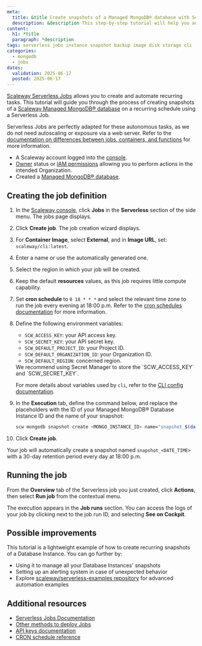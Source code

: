 ```yaml
---
meta:
  title: &title Create snapshots of a Managed MongoDB® database with Serverless Jobs and the Scaleway CLI
  description: &description This step-by-step tutorial will help you automate the creation of snapshots of your MongoDB using Serverless Jobs and the Scaleway CLI
content:
  h1: *title
  paragraph: *description
tags: serverless jobs instance snapshot backup image disk storage cli
categories:
  - mongodb
  - jobs
dates:
  validation: 2025-06-17
  posted: 2025-06-17
---
```

[Scaleway Serverless Jobs](/serverless-jobs/quickstart/) allows you to create and automate recurring tasks. This tutorial will guide you through the process of creating snapshots of a [Scaleway Managed MongoDB® database](/managed-mongodb-databases/quickstart/) on a recurring schedule using a Serverless Job.

Serverless Jobs are perfectly adapted for these autonomous tasks, as we do not need autoscaling or exposure via a web server. Refer to the [documentation on differences between jobs, containers, and functions](/serverless-jobs/reference-content/difference-jobs-functions-containers/) for more information.

<Macro id="requirements" />

- A Scaleway account logged into the [console](https://console.scaleway.com).
- [Owner](/iam/concepts/#owner) status or [IAM permissions](/iam/concepts/#permission) allowing you to perform actions in the intended Organization.
- Created a [Managed MongoDB® database](/managed-mongodb-databases/how-to/create-a-database-instance/).

## Creating the job definition

1. In the [Scaleway console](https://console.scaleway.com), click **Jobs** in the **Serverless** section of the side menu. The jobs page displays.

2. Click **Create job**. The job creation wizard displays.

3. For **Container Image**, select **External**, and in **Image URL**, set: `scaleway/cli:latest`.

4. Enter a name or use the automatically generated one.

5. Select the region in which your job will be created.

6. Keep the default **resources** values, as this job requires little compute capability.

7. Set **cron schedule** to `0 18 * * *` and select the relevant time zone to run the job every evening at 18:00 p.m. Refer to the [cron schedules documentation](/serverless-jobs/reference-content/cron-schedules/) for more information.

8. Define the following environment variables:
    - `SCW_ACCESS_KEY`: your API access key.
    - `SCW_SECRET_KEY`: your API secret key.
    - `SCW_DEFAULT_PROJECT_ID`: your Project ID.
    - `SCW_DEFAULT_ORGANIZATION_ID`: your Organization ID.
    - `SCW_DEFAULT_REGION`: concerned region.

    <Message type="note">
        We recommend using Secret Manager to store the `SCW_ACCESS_KEY` and `SCW_SECRET_KEY`.
    </Message>

    For more details about variables used by `cli`, refer to the [CLI config documentation](https://github.com/scaleway/scaleway-cli/blob/master/docs/commands/config.md).

9. In the **Execution** tab, define the command below, and replace the placeholders with the ID of your Managed MongoDB® Database Instance ID and the name of your snapshot: 
    ```sh
    scw mongodb snapshot create <MONGO_INSTANCE_ID> name="snapshot_$(date +%Y%m%d_%H%M%S)" expires-at=30d
    ```

10. Click **Create job**.

Your job will automatically create a snapshot named `snapshot_<DATE_TIME>` with a 30-day retention period every day at 18:00 p.m. 

## Running the job

From the **Overview** tab of the Serverless job you just created, click **Actions**, then select **Run job** from the contextual menu.

The execution appears in the **Job runs** section. You can access the logs of your job by clicking <Icon name="more" /> next to the job run ID, and selecting **See on Cockpit**.

## Possible improvements

This tutorial is a lightweight example of how to create recurring snapshots of a Database Instance. You can go further by:
- Using it to manage all your Database Instances' snapshots
- Setting up an alerting system in case of unexpected behavior
- Explore [scaleway/serverless-examples repository](https://github.com/scaleway/serverless-examples) for advanced automation examples

## Additional resources

- [Serverless Jobs Documentation](/serverless-jobs/how-to/create-job/)
- [Other methods to deploy Jobs](/serverless-jobs/reference-content/deploy-job/)
- [API keys documentation](/iam/how-to/create-api-keys/)
- [CRON schedule reference](/serverless-jobs/reference-content/cron-schedules/)
